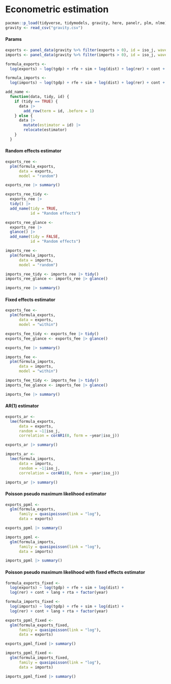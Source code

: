 # Econometric estimation

```r
pacman::p_load(tidyverse, tidymodels, gravity, here, panelr, plm, nlme)
gravity <- read_csv("gravity.csv")
```

#### Params

```r
exports <- panel_data(gravity %>% filter(exports > 0), id = iso_j, wave = year)
imports <- panel_data(gravity %>% filter(imports > 0), id = iso_j, wave = year)
```

```r
formula_exports <- 
  log(exports) ~ log(tgdp) + rfe + sim + log(dist) + log(rer) + cont + lang + rta

formula_imports <- 
  log(imports) ~ log(tgdp) + rfe + sim + log(dist) + log(rer) + cont + lang + rta
```

```r
add_name <- 
  function(data, tidy, id) {
    if (tidy == TRUE) {
      data |> 
        add_row(term = id, .before = 1)
    } else {
      data |> 
        mutate(estimator = id) |> 
        relocate(estimator)
    }
  }
```

#### Random effects estimator

```r
exports_ree <- 
  plm(formula_exports,
      data = exports,
      model = "random")

exports_ree |> summary()
```

```r
exports_ree_tidy <- 
  exports_ree |> 
  tidy() |> 
  add_name(tidy = TRUE, 
           id = "Random effects")

exports_ree_glance <- 
  exports_ree |> 
  glance() |> 
  add_name(tidy = FALSE, 
           id = "Random effects")
```

```r
imports_ree <- 
  plm(formula_imports,
      data = imports,
      model = "random")

imports_ree_tidy <- imports_ree |> tidy()
imports_ree_glance <- imports_ree |> glance()

imports_ree |> summary()
```

#### Fixed effects estimator

```r
exports_fee <- 
  plm(formula_exports,
      data = exports,
      model = "within")

exports_fee_tidy <- exports_fee |> tidy()
exports_fee_glance <- exports_fee |> glance()

exports_fee |> summary()
```

```r
imports_fee <- 
  plm(formula_imports,
      data = imports,
      model = "within")

imports_fee_tidy <- imports_fee |> tidy()
imports_fee_glance <- imports_fee |> glance()

imports_fee |> summary()
```

#### AR(1) estimator

```r
exports_ar <- 
  lme(formula_exports,
      data = exports,
      random = ~1|iso_j,
      correlation = corAR1(0, form = ~year|iso_j))

exports_ar |> summary()
```

```r
imports_ar <- 
  lme(formula_imports,
      data = imports,
      random = ~1|iso_j,
      correlation = corAR1(0, form = ~year|iso_j))

imports_ar |> summary()
```

#### Poisson pseudo maximum likelihood estimator

```r
exports_ppml <- 
  glm(formula_exports,
      family = quasipoisson(link = "log"),
      data = exports)

exports_ppml |> summary()
```

```r
imports_ppml <- 
  glm(formula_imports,
      family = quasipoisson(link = "log"),
      data = imports)

imports_ppml |> summary()
```

#### Poisson pseudo maximum likelihood with fixed effects estimator

```r
formula_exports_fixed <- 
  log(exports) ~ log(tgdp) + rfe + sim + log(dist) + 
  log(rer) + cont + lang + rta + factor(year)

formula_imports_fixed <- 
  log(imports) ~ log(tgdp) + rfe + sim + log(dist) + 
  log(rer) + cont + lang + rta + factor(year)
```

```r
exports_ppml_fixed <- 
  glm(formula_exports_fixed,
      family = quasipoisson(link = "log"),
      data = exports)

exports_ppml_fixed |> summary()
```

```r
imports_ppml_fixed <- 
  glm(formula_imports_fixed,
      family = quasipoisson(link = "log"),
      data = imports)

imports_ppml_fixed |> summary()
```
